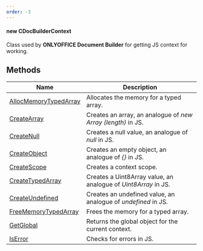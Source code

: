 ```yaml
---
order: -3
---
```

#### new CDocBuilderContext

Class used by **ONLYOFFICE Document Builder** for getting JS context for working.

## Methods

| Name                                                                                           | Description                                                    |
| ---------------------------------------------------------------------------------------------- | -------------------------------------------------------------- |
| [AllocMemoryTypedArray](/docbuilder/integrationapi/c/cdocbuildercontext/allocmemorytypedarray) | Allocates the memory for a typed array.                        |
| [CreateArray](/docbuilder/integrationapi/c/cdocbuildercontext/createarray)                     | Creates an array, an analogue of *new Array (length)* in JS.   |
| [CreateNull](/docbuilder/integrationapi/c/cdocbuildercontext/createnull)                       | Creates a null value, an analogue of *null* in JS.             |
| [CreateObject](/docbuilder/integrationapi/c/cdocbuildercontext/createobject)                   | Creates an empty object, an analogue of *{}* in JS.            |
| [CreateScope](/docbuilder/integrationapi/c/cdocbuildercontext/createscope)                     | Creates a context scope.                                       |
| [CreateTypedArray](/docbuilder/integrationapi/c/cdocbuildercontext/createtypedarray)           | Creates a Uint8Array value, an analogue of *Uint8Array* in JS. |
| [CreateUndefined](/docbuilder/integrationapi/c/cdocbuildercontext/createundefined)             | Creates an undefined value, an analogue of *undefined* in JS.  |
| [FreeMemoryTypedArray](/docbuilder/integrationapi/c/cdocbuildercontext/freememorytypedarray)   | Frees the memory for a typed array.                            |
| [GetGlobal](/docbuilder/integrationapi/c/cdocbuildercontext/getglobal)                         | Returns the global object for the current context.             |
| [IsError](/docbuilder/integrationapi/c/cdocbuildercontext/iserror)                             | Checks for errors in JS.                                       |
